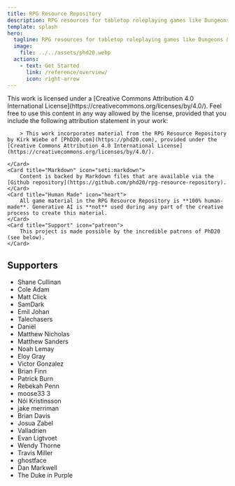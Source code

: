 ```yaml
---
title: RPG Resource Repository
description: RPG resources for tabletop roleplaying games like Dungeons & Dragons.
template: splash
hero:
  tagline: RPG resources for tabletop roleplaying games like Dungeons & Dragons.
  image:
    file: ../../assets/phd20.webp
  actions:
    - text: Get Started
      link: /reference/overview/
      icon: right-arrow
---
```



<CardGrid>
	<Card title="Creative Commons" icon="open-book">
		This work is licensed under a [Creative Commons Attribution 4.0 International License](https://creativecommons.org/licenses/by/4.0/). Feel free to use this content in any way allowed by the license, provided that you include the following attribution statement in your work:

		> This work incorporates material from the RPG Resource Repository by Kirk Wiebe of [PhD20.com](https://phd20.com), provided under the [Creative Commons Attribution 4.0 International License](https://creativecommons.org/licenses/by/4.0/).

	</Card>
	<Card title="Markdown" icon="seti:markdown">
		Content is backed by Markdown files that are available via the [Github repository](https://github.com/phd20/rpg-resource-repository).
	</Card>
	<Card title="Human Made" icon="heart">
		All game material in the RPG Resource Repository is **100% human-made**. Generative AI is **not** used during any part of the creative process to create this material.
	</Card>
	<Card title="Support" icon="patreon">
		This project is made possible by the incredible patrons of PhD20 (see below).
	</Card>
</CardGrid>

## Supporters

- Shane Cullinan
- Cole Adam
- Matt Click
- SamDark
- Emil Johan
- Talechasers
- Daniël
- Matthew Nicholas
- Matthew Sanders
- Noah Lemay
- Eloy Gray
- Victor Gonzalez
- Brian Finn
- Patrick Burn
- Rebekah Penn
- moose33 3
- Nói Kristinsson
- jake merriman
- Brian Davis
- Josua Zabel
- Valladrien
- Evan Ligtvoet
- Wendy Thorne
- Travis Miller
- ghostface
- Dan Markwell
- The Duke in Purple
